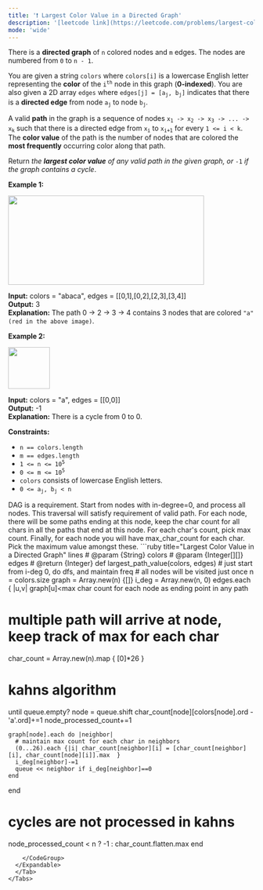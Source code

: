 ```yaml
---
title: '❗️ Largest Color Value in a Directed Graph'
description: '[leetcode link](https://leetcode.com/problems/largest-color-value-in-a-directed-graph/description/)'
mode: 'wide'
---
```

<Tabs>
  <Tab title="Question" icon="circle-question" iconType="regular">
    <Card>
      <p>There is a <strong>directed graph</strong> of <code>n</code> colored nodes and <code>m</code> edges. The nodes are numbered from <code>0</code> to <code>n - 1</code>.</p>  <p>You are given a string <code>colors</code> where <code>colors[i]</code> is a lowercase English letter representing the <strong>color</strong> of the <code>i<sup>th</sup></code> node in this graph (<strong>0-indexed</strong>). You are also given a 2D array <code>edges</code> where <code>edges[j] = [a<sub>j</sub>, b<sub>j</sub>]</code> indicates that there is a <strong>directed edge</strong> from node <code>a<sub>j</sub></code> to node <code>b<sub>j</sub></code>.</p>  <p>A valid <strong>path</strong> in the graph is a sequence of nodes <code>x<sub>1</sub> -&gt; x<sub>2</sub> -&gt; x<sub>3</sub> -&gt; ... -&gt; x<sub>k</sub></code> such that there is a directed edge from <code>x<sub>i</sub></code> to <code>x<sub>i+1</sub></code> for every <code>1 &lt;= i &lt; k</code>. The <strong>color value</strong> of the path is the number of nodes that are colored the <strong>most frequently</strong> occurring color along that path.</p>  <p>Return <em>the <strong>largest color value</strong> of any valid path in the given graph, or </em><code>-1</code><em> if the graph contains a cycle</em>.</p>   <p><strong class="example">Example 1:</strong></p>  <p><img alt="" src="https://assets.leetcode.com/uploads/2021/04/21/leet1.png" style="width: 400px; height: 182px;" /></p>   <strong>Input:</strong> colors = &quot;abaca&quot;, edges = [[0,1],[0,2],[2,3],[3,4]] <br/> <strong>Output:</strong> 3 <br/> <strong>Explanation:</strong> The path 0 -&gt; 2 -&gt; 3 -&gt; 4 contains 3 nodes that are colored <code>&quot;a&quot; (red in the above image)</code>.   <p><strong class="example">Example 2:</strong></p>  <p><img alt="" src="https://assets.leetcode.com/uploads/2021/04/21/leet2.png" style="width: 85px; height: 85px;" /></p>   <strong>Input:</strong> colors = &quot;a&quot;, edges = [[0,0]] <br/> <strong>Output:</strong> -1 <br/> <strong>Explanation:</strong> There is a cycle from 0 to 0.    <p><strong>Constraints:</strong></p>  <ul>  <li><code>n == colors.length</code></li>  <li><code>m == edges.length</code></li>  <li><code>1 &lt;= n &lt;= 10<sup>5</sup></code></li>  <li><code>0 &lt;= m &lt;= 10<sup>5</sup></code></li>  <li><code>colors</code> consists of lowercase English letters.</li>  <li><code>0 &lt;= a<sub>j</sub>, b<sub>j</sub>&nbsp;&lt; n</code></li> </ul> 
    </Card>
  </Tab>
  <Tab title="Solution" icon="lightbulb" iconType="regular" >
    <Card>
      DAG is a requirement. Start from nodes with in-degree=0, and process all nodes. This traversal will satisfy requirement of valid path. For each node, there will be some paths ending at this node, keep the char count for all chars in all the paths that end at this node. For each char's count, pick max count. Finally, for each node you will have max_char_count for each char. Pick the maximum value amongst these.
    </Card>
  <Expandable title="code">
    <CodeGroup dropdown>
```ruby title="Largest Color Value in a Directed Graph" lines
# @param {String} colors
# @param {Integer[][]} edges
# @return {Integer}
def largest_path_value(colors, edges)
  # just start from i-deg 0, do dfs, and maintain freq
  # all nodes will be visited just once
  n = colors.size
  graph = Array.new(n) {[]}
  i_deg = Array.new(n, 0)
  edges.each { |u,v| graph[u]<<v; i_deg[v]+=1 }
  queue = (0...n).select { |i| i_deg[i]==0 }
  max_color_value =  0
  node_processed_count = 0
  
  # max char count for each node as ending point in any path
  # multiple path will arrive at node, keep track of max for each char
  char_count = Array.new(n).map { [0]*26 }
  
  # kahns algorithm
  until queue.empty?
    node = queue.shift
    char_count[node][colors[node].ord - 'a'.ord]+=1
    node_processed_count+=1

    graph[node].each do |neighbor|
      # maintain max count for each char in neighbors
      (0...26).each {|i| char_count[neighbor][i] = [char_count[neighbor][i], char_count[node][i]].max  }
      i_deg[neighbor]-=1
      queue << neighbor if i_deg[neighbor]==0
    end
  end


  # cycles are not processed in kahns
  node_processed_count < n ? -1 : char_count.flatten.max 
end
```
    </CodeGroup>
  </Expandable>
  </Tab>
</Tabs>